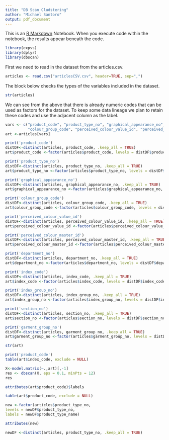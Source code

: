 ```yaml
---
title: "DB Scan Cludstering"
author: "Michael Santoro"
output: pdf_document
---
```


This is an [R Markdown](http://rmarkdown.rstudio.com) Notebook. When you execute code within the notebook, the results appear beneath the code. 

```r
library(expss)
library(dplyr)
library(dbscan)
```
 
First we need to read in the dataset from the articles.csv.

```r
articles <- read.csv("articlesCSV.csv", header=TRUE, sep=",") 
```

The block below checks the types of the variables included in the dataset.

```r
str(articles)
```

We can see from the above that there is already numeric codes that can be used as factors for the dataset. To keep some data lineage we plan to retain these codes and use the adjacent column as the label.

```r
vars <- c("product_code", "product_type_no", "graphical_appearance_no",
          "colour_group_code", "perceived_colour_value_id", "perceived_colour_master_id", "department_no", "index_code","index_group_no", "section_no", "garment_group_no")
art <-articles[vars]
```

```r
print('product_code')
distDF<-distinct(articles, product_code, .keep_all = TRUE)
art$product_code <-factor(articles$product_code, levels = distDF$product_code,labels = distDF$prod_name)

print('product_type_no')
distDF<-distinct(articles, product_type_no, .keep_all = TRUE)
art$product_type_no <-factor(articles$product_type_no, levels = distDF$product_type_no,labels = distDF$product_type_name)

print('graphical_appearance_no')
distDF<-distinct(articles, graphical_appearance_no, .keep_all = TRUE)
art$graphical_appearance_no <-factor(articles$graphical_appearance_no, levels = distDF$graphical_appearance_no,labels = distDF$graphical_appearance_name)

print('colour_group_code')
distDF<-distinct(articles, colour_group_code, .keep_all = TRUE)
art$colour_group_code <-factor(articles$colour_group_code, levels = distDF$colour_group_code,labels = distDF$colour_group_name)

print('perceived_colour_value_id')
distDF<-distinct(articles, perceived_colour_value_id, .keep_all = TRUE)
art$perceived_colour_value_id <-factor(articles$perceived_colour_value_id, levels = distDF$perceived_colour_value_id,labels = distDF$perceived_colour_value_name)

print('perceived_colour_master_id')
distDF<-distinct(articles, perceived_colour_master_id, .keep_all = TRUE)
art$perceived_colour_master_id <-factor(articles$perceived_colour_master_id, levels = distDF$perceived_colour_master_id,labels = distDF$perceived_colour_master_name)

print('department_no')
distDF<-distinct(articles, department_no, .keep_all = TRUE)
art$department_no <-factor(articles$department_no, levels = distDF$department_no,labels = distDF$department_name)

print('index_code')
distDF<-distinct(articles, index_code, .keep_all = TRUE)
art$index_code <-factor(articles$index_code, levels = distDF$index_code,labels = distDF$index_name)

print('index_group_no')
distDF<-distinct(articles, index_group_no, .keep_all = TRUE)
art$index_group_no <-factor(articles$index_group_no, levels = distDF$index_group_no,labels = distDF$index_group_name)

print('section_no')
distDF<-distinct(articles, section_no, .keep_all = TRUE)
art$section_no <-factor(articles$section_no, levels = distDF$section_no,labels = distDF$section_name)

print('garment_group_no')
distDF<-distinct(articles, garment_group_no, .keep_all = TRUE)
art$garment_group_no <-factor(articles$garment_group_no, levels = distDF$garment_group_no,labels = distDF$garment_group_name)

```

```r
str(art)
```

```r
print('product_code')
table(art$index_code, exclude = NULL)

```

```r
X<-model.matrix(~.,art)[,-1]
res <- dbscan(X, eps = 0.1, minPts = 12)
res
```


```r
attributes(art$product_code)$labels
```

```r
table(art$product_code, exclude = NULL)
```




```r
new <-factor(articles$product_type_no,
levels = newDF$product_type_no,
labels = newDF$product_type_name)
```


```r
attributes(new)
```

```r
newDF <-distinct(articles, product_type_no, .keep_all = TRUE)


```

